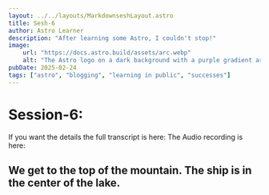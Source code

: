 ```yaml
---
layout: ../../layouts/MarkdownseshLayout.astro
title: Sesh-6
author: Astro Learner
description: "After learning some Astro, I couldn't stop!"
image:
    url: "https://docs.astro.build/assets/arc.webp"
    alt: "The Astro logo on a dark background with a purple gradient arc."
pubDate: 2025-02-24
tags: ["astro", "blogging", "learning in public", "successes"]
---
```


# Session-6:
If you want the details the full transcript is here:
The Audio recording is here:
## We get to the top of the mountain. The ship is in the center of the lake.